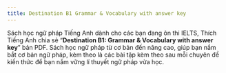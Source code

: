 ---
title: Destination B1 Grammar & Vocabulary with answer key
---

Sách học ngữ pháp Tiếng Anh dành cho các bạn đang ôn thi IELTS, Thích Tiếng Anh chia sẻ “**Destination B1: Grammar & Vocabulary with answer key**” bản PDF. Sách học ngữ pháp từ cơ bản đến nâng cao, giúp bạn nắm bắt cơ bản ngữ pháp, kèm theo là các bài tập kèm theo sau mỗi chuyên đề kiến thức để bạn nắm vững lí thuyết ngữ pháp vừa học.

